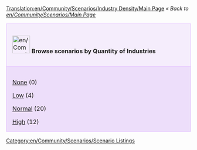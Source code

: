 [[Translation:en/Community/Scenarios/Industry Density/Main Page]]
''« Back to [[en/Community/Scenarios/Main Page]]''

{| cellspacing="3" class="mainpagetable" align="center" width="100%"
|- valign="top" 
|style="font-size: 100%; BACKGROUND-COLOR: #F5EDFC; border: 1px solid #E1BBFF; margin: 0; padding: 1em; text-align: left; width:14%"|[[File:en/Community/Scenarios/Scnlist-industries.png|48px]] <font size="3">'''Browse scenarios by Quantity of Industries'''</font>
|-
|style="font-size: 100%; BACKGROUND-COLOR: #EDDEFA; border: 1px solid #E1BBFF; margin: 0; padding: 1em 1em 0em 1em; text-align: left;"|

[[en/Community/Scenarios/Industry Density/None|None]] (0)

[[en/Community/Scenarios/Industry Density/Low|Low]] (4)

[[en/Community/Scenarios/Industry Density/Normal|Normal]] (20)

[[en/Community/Scenarios/Industry Density/High|High]] (12)

|}

[[Category:en/Community/Scenarios/Scenario Listings]]